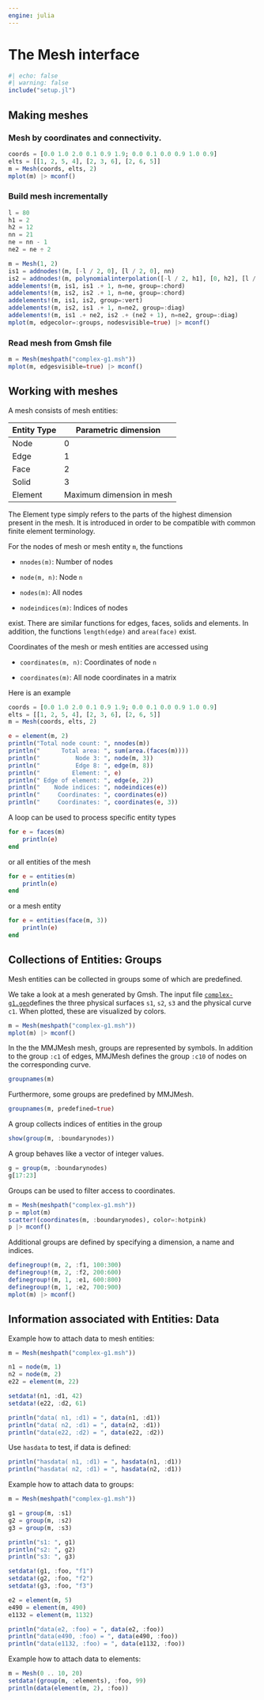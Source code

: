 ```yaml
---
engine: julia
---
```


# The Mesh interface

```julia
#| echo: false
#| warning: false
include("setup.jl")
```

## Making meshes

### Mesh by coordinates and connectivity.

```julia
coords = [0.0 1.0 2.0 0.1 0.9 1.9; 0.0 0.1 0.0 0.9 1.0 0.9]
elts = [[1, 2, 5, 4], [2, 3, 6], [2, 6, 5]]
m = Mesh(coords, elts, 2)
mplot(m) |> mconf()
```


### Build mesh incrementally

```julia
l = 80
h1 = 2
h2 = 12
nn = 21
ne = nn - 1
ne2 = ne ÷ 2

m = Mesh(1, 2)
is1 = addnodes!(m, [-l / 2, 0], [l / 2, 0], nn)
is2 = addnodes!(m, polynomialinterpolation([-l / 2, h1], [0, h2], [l / 2, h1]), nn)
addelements!(m, is1, is1 .+ 1, n=ne, group=:chord)
addelements!(m, is2, is2 .+ 1, n=ne, group=:chord)
addelements!(m, is1, is2, group=:vert)
addelements!(m, is2, is1 .+ 1, n=ne2, group=:diag)
addelements!(m, is1 .+ ne2, is2 .+ (ne2 + 1), n=ne2, group=:diag)
mplot(m, edgecolor=:groups, nodesvisible=true) |> mconf()
```

### Read mesh from Gmsh file

```julia
m = Mesh(meshpath("complex-g1.msh"))
mplot(m, edgesvisible=true) |> mconf()
```

## Working with meshes

A mesh consists of mesh entities:

| Entity Type | Parametric dimension      |
|-------------|---------------------------|
| Node        | 0                         |
| Edge        | 1                         |
| Face        | 2                         |
| Solid       | 3                         |
| Element     | Maximum dimension in mesh | 

The Element type simply refers to the parts of the highest dimension present in the mesh. It is introduced in order to be compatible with common finite element terminology.

For the nodes of mesh or mesh entity `m`, the functions

- `nnodes(m)`: Number of nodes

- `node(m, n)`: Node `n`

- `nodes(m)`: All nodes

- `nodeindices(m)`: Indices of nodes

exist. There are similar functions for edges, faces, solids and elements. In addition, the functions `length(edge)` and `area(face)` exist.

Coordinates of the mesh or mesh entities are accessed using

- `coordinates(m, n)`: Coordinates of node `n`

- `coordinates(m)`: All node coordinates in a matrix

Here is an example

```julia
coords = [0.0 1.0 2.0 0.1 0.9 1.9; 0.0 0.1 0.0 0.9 1.0 0.9]
elts = [[1, 2, 5, 4], [2, 3, 6], [2, 6, 5]]
m = Mesh(coords, elts, 2)

e = element(m, 2)
println("Total node count: ", nnodes(m))
println("      Total area: ", sum(area.(faces(m))))
println("          Node 3: ", node(m, 3))
println("          Edge 8: ", edge(m, 8))
println("         Element: ", e)
println(" Edge of element: ", edge(e, 2))
println("    Node indices: ", nodeindices(e))
println("     Coordinates: ", coordinates(e))
println("     Coordinates: ", coordinates(e, 3))
```

A loop can be used to process specific entity types

```julia
for e = faces(m)
    println(e)
end
```

or all entities of the mesh

```julia
for e = entities(m)
    println(e)
end
```

or a mesh entity

```julia
for e = entities(face(m, 3))
    println(e)
end
```

## Collections of Entities: Groups

Mesh entities can be collected in groups some of which are predefined.

We take a look at a mesh generated by Gmsh. The input file [`complex-g1.geo`](xxx)defines the three physical surfaces `s1`, `s2`, `s3` and the physical curve `c1`. When plotted, these are visualized by colors.

```julia
m = Mesh(meshpath("complex-g1.msh"))
mplot(m) |> mconf()
```

In the the MMJMesh mesh, groups are represented by symbols. In addition to the group `:c1` of edges, MMJMesh defines the group `:c10` of nodes on the corresponding curve.

```julia
groupnames(m)
```

Furthermore, some groups are predefined by MMJMesh.

```julia
groupnames(m, predefined=true)
```

A group collects indices of entities in the group

```julia
show(group(m, :boundarynodes))
```

A group behaves like a vector of integer values.

```julia
g = group(m, :boundarynodes)
g[17:23]
```

Groups can be used to filter access to coordinates.

```julia
m = Mesh(meshpath("complex-g1.msh"))
p = mplot(m)
scatter!(coordinates(m, :boundarynodes), color=:hotpink)
p |> mconf()
```

Additional groups are defined by specifying a dimension, a name and indices.

```julia
definegroup!(m, 2, :f1, 100:300)
definegroup!(m, 2, :f2, 200:600)
definegroup!(m, 1, :e1, 600:800)
definegroup!(m, 1, :e2, 700:900)
mplot(m) |> mconf()
```

## Information associated with Entities: Data

Example how to attach data to mesh entities:

```julia
m = Mesh(meshpath("complex-g1.msh"))

n1 = node(m, 1)
n2 = node(m, 2)
e22 = element(m, 22)

setdata!(n1, :d1, 42)
setdata!(e22, :d2, 61)

println("data( n1, :d1) = ", data(n1, :d1))
println("data( n2, :d1) = ", data(n2, :d1))
println("data(e22, :d2) = ", data(e22, :d2))
```

Use `hasdata` to test, if data is defined:

```julia
println("hasdata( n1, :d1) = ", hasdata(n1, :d1))
println("hasdata( n2, :d1) = ", hasdata(n2, :d1))
```

Example how to attach data to groups:

```julia
m = Mesh(meshpath("complex-g1.msh"))

g1 = group(m, :s1)
g2 = group(m, :s2)
g3 = group(m, :s3)

println("s1: ", g1)
println("s2: ", g2)
println("s3: ", g3)

setdata!(g1, :foo, "f1")
setdata!(g2, :foo, "f2")
setdata!(g3, :foo, "f3")

e2 = element(m, 5)
e490 = element(m, 490)
e1132 = element(m, 1132)

println("data(e2, :foo) = ", data(e2, :foo))
println("data(e490, :foo) = ", data(e490, :foo))
println("data(e1132, :foo) = ", data(e1132, :foo))
```

Example how to attach data to elements:

```julia
m = Mesh(0 .. 10, 20)
setdata!(group(m, :elements), :foo, 99)
println(data(element(m, 2), :foo))
```